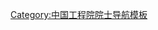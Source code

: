 {{Navbox
|name = 中国工程院化工、冶金与材料工程学部院士
|title = {{flagicon|CHN}} [[中国工程院]]化工、冶金与材料工程学部院士
|image = 
|above = 
|state = {{{state<includeonly>|collapsed</includeonly>}}}
|bodyclass = hlist
|group1= 1994年
|list1 = 
* [[侯祥麟]]†
* [[黄培云]]†
* [[李大东]]
* [[李恒德]]†
* [[林华 (1913年)|林　华]]†
* [[闵恩泽]]†
* [[戚元靖]]†
* [[师昌绪]]†
* [[王淀佐]]
* [[吴中伟]]†
* [[徐承恩 (化工學家)|徐承恩]]
* [[徐更光]]†
* [[严东生]]†
* [[殷瑞钰]]
* [[周廉|周　廉]]
* [[邹竞|邹　竞]]†

|group2 = 1995年
|list2 = 
* [[陈清如]]†
* [[丁传贤]]
* [[傅恒志]]
* [[高从堦]]
* [[关兴亚]]
* [[侯芙生]]†
* [[胡壮麒]]†
* [[李东英]]†
* [[李俊贤]]
* [[李正名]]†
* [[毛炳权]]
* [[邱竹贤]]†
* [[邵象华]]†
* [[沈德忠]]†
* [[时铭显]]†
* [[唐明述]]
* [[汪旭光]]
* [[汪燮卿]]
* [[王震西]]
* [[徐端夫]]†
* [[徐匡迪]]
* [[殷国茂]]
* [[余永富]]
* [[袁晴棠]]
* [[袁渭康]]
* [[张国成]]
* [[张寿荣]]
* [[周光耀]]
* [[朱永𧸩|朱永{{僻字|𧸩|贝睿}}]]
* [[左铁镛]]

|group3 = 1997年
|list3 = 
* [[陈景 (贵金属冶金专家)|陈　景]]
* [[崔崑|崔　崑]]
* [[顾真安]]
* [[胡永康]]
* [[金涌|金　涌]]
* [[柯伟|柯　伟]]
* [[雷廷权]]†
* [[李龙土]]
* [[刘伯里]]†
* [[刘业翔]]
* [[陆钟武]]†
* [[沈寅初]]
* [[魏可镁]]†
* [[薛群基]]
* [[杨启业]]

|group4 = 1999年
|list4 = 
* [[曹湘洪]]
* [[陈国良 (材料学家)|陈国良]]†
* [[陈蕴博]]
* [[戴永年]]†
* [[黄伯云]]
* [[李冠兴]]†
* [[李正邦]]†
* [[邱定蕃]]
* [[舒兴田]]
* [[王静康]]
* [[王泽山]]
* [[闻立时]]†
* [[吴慰祖]]
* [[武胜 (核材料与工艺专家)|武　胜]]
* [[曾苏民]]†

|group5 = 2001年
|list5 = 
* [[才鸿年]]
* [[陈立泉]]
* [[干勇|干　勇]]
* [[何季麟]]
* [[江东亮]]
* [[欧阳平凯]]
* [[杨锦宗]]†
* [[张耀明]]
|group6 = 2003年
|list6 = * [[董海山]]†
* [[桑凤亭]]
* [[孙传尧]]
* [[谢克昌]]
* [[徐德龙]]†
* [[张文海 (1939年)|张文海]]
* [[赵连城]]

|group7 = 2005年
|list7 = 
* [[陈丙珍]]
* [[王国栋 (压力加工专家)|王国栋]]
* [[王一德]]
* [[吴以成]]
* [[徐南平]]
* [[赵振业]]

|group8 = 2007年
|list8 = 
* [[姜德生]]
* [[屠海令]]
* [[张兴栋]]

|group9 = 2009年
|list9 = 
* [[付贤智]]
* [[刘炯天]]
* [[翁宇庆]]
* [[张生勇]]
* [[周克崧]]
* [[周玉 (材料学家)|周　玉]]

|group10 = 2011年
|list10 = 
* [[陈祥宝]]
* [[李言荣]]
* [[钱旭红]]
* [[邱冠周]]
* [[谭天伟]]
* [[王海舟]]
* [[徐惠彬]]

|group11 = 2013年
|list11 = 
* [[丁文江 (工程学家)|丁文江]]
* [[蹇锡高]]
* [[李元元]]
* [[李仲平]]

|group12 = 2015年
|list12 = 
* [[陈芬儿]]
* [[陈建峰]]
* [[李卫 (磁学与磁性材料专家)|李　卫]]
* [[刘中民]]
* [[毛新平]]
* [[钱锋 (学者)|钱　锋]]
* [[王迎军]]
* [[王玉忠]]
* [[谢建新]]

|group13 = 2017年
|list13 = 
* [[戴厚良]]
* [[黄小卫]]
* [[聂祚仁]]
* [[潘复生 (轻金属专家)|潘复生]]
* [[彭金辉]]
* [[吴锋|吴　锋]]
* [[张联盟]]
* [[郑裕国]]
* [[周济 (1962年)|周　济]]

|group14 = 2019年
|list14 = 
* [[柴立元]]
* [[董绍明]]
* [[宫声凯]]
* [[李贺军]]
* [[刘正东 (钢铁材料与冶金工程专家)|刘正东]]
* [[彭寿|彭　寿]]
* [[任其龙]]
* [[涂善东]]
* [[张平祥]]

|group15 = 2021年
|list15 = 
* [[邓龙江]]
* [[邢丽英]]
* [[杨为民 (1966年)|杨为民]]
* [[应汉杰]]
* [[张立群 (1969年)|张立群]]
* [[沈政昌]]
* [[姜涛 (1963年)|姜　涛]]
* [[傅正义 (材料学家)|傅正义]]

|below = 
†：已逝世
* [[Template:中国工程院机械与运载工程学部院士|机械与运载工程学部]]
* [[Template:中国工程院信息与电子工程学部院士|信息与电子工程学部]]
* '''化工、冶金与材料工程学部'''
* [[Template:中国工程院能源与矿业工程学部院士|能源与矿业工程学部]]
* [[Template:中国工程院土木、水利与建筑工程学部院士|土木、水利与建筑工程学部]]
* [[Template:中国工程院环境与轻纺工程学部院士|环境与轻纺工程学部]]
* [[Template:中国工程院农业学部院士|农业学部]]
* [[Template:中国工程院医药卫生学部院士|医药卫生学部]]
* [[Template:中国工程院工程管理学部院士|工程管理学部]]
}}<noinclude>
[[Category:中国工程院化工、冶金与材料工程学部院士| ]]
[[Category:中国工程院院士导航模板]]
</noinclude>